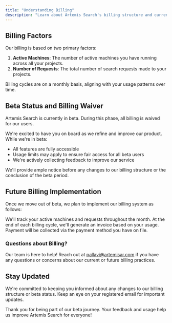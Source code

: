 ```yaml
---
title: "Understanding Billing"
description: "Learn about Artemis Search's billing structure and current beta status"
---
```



## Billing Factors

Our billing is based on two primary factors:

1. **Active Machines**: The number of active machines you have running across all your projects.
2. **Number of Requests**: The total number of search requests made to your projects.

<Note>
  Billing cycles are on a monthly basis, aligning with your usage patterns over time.
</Note>

## Beta Status and Billing Waiver

<Info>
  Artemis Search is currently in beta. During this phase, all billing is waived for our users.
</Info>

We're excited to have you on board as we refine and improve our product. While we're in beta:

- All features are fully accessible
- Usage limits may apply to ensure fair access for all beta users
- We're actively collecting feedback to improve our service

We'll provide ample notice before any changes to our billing structure or the conclusion of the beta period.

## Future Billing Implementation

Once we move out of beta, we plan to implement our billing system as follows:

<Steps>
  <Step title="Usage Tracking">
    We'll track your active machines and requests throughout the month.
  </Step>
  <Step title="Monthly Invoice">
    At the end of each billing cycle, we'll generate an invoice based on your usage.
  </Step>
  <Step title="Payment Processing">
    Payment will be collected via the payment method you have on file.
  </Step>
</Steps>

### Questions about Billing?

Our team is here to help! Reach out at [pallavi@artemisar.com](mailto:pallavi@artemisar.com) if you have any questions or concerns about our current or future billing practices.

## Stay Updated

We're committed to keeping you informed about any changes to our billing structure or beta status. Keep an eye on your registered email for important updates.

Thank you for being part of our beta journey. Your feedback and usage help us improve Artemis Search for everyone!